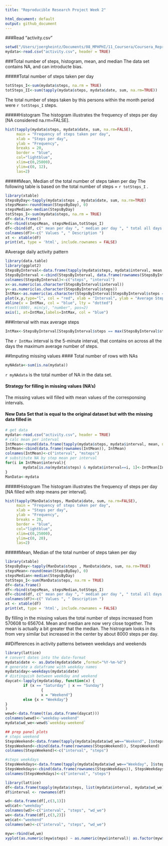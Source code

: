 ```yaml
---
title: "Reproducible Research Project Week 2"

html_document: default
output: github_document
---
```



###Read "activity.csv"
```r
setwd("/Users/joergheintz/Documents/08_MPHPHI/11_Coursera/Coursera_ReproduciableResearch/week2")
mydata<-read.csv("activity.csv", header = TRUE)
```

###Total number of steps, histogram, mean, and median
The data set contains NA, and can introducte bias.

#####Total number of steps taken per day
```r
totSteps_I<-sum(mydata$steps, na.rm = TRUE)
totSteps_II<-sum(tapply(mydata$steps, mydata$date, sum, na.rm=TRUE))
```
The total number of steps taken by this persons within the month period were `r totSteps_I` steps. 

#####Histogram
The histogram illustrates the frequency of steps per day [NA considered na.rm=FALSE].
```r
hist(tapply(mydata$steps, mydata$date, sum, na.rm=FALSE),
     main = "Frequency of steps taken per day",
     xlab = "Steps per day",
     ylab = "Frequency",
     breaks = 20,
     border = "blue",
     col="lightblue", 
     xlim=c(0,25000),
     ylim=c(0, 12),
     las=2)
```


#####Mean, Median of the total number of steps taken per day
The following table is based on the total number of steps = `r totSteps_I` . 
```r
library(xtable)
StepsByDay<-tapply(mydata$steps , mydata$date, sum, na.rm=TRUE)
stepsMean<-round(mean(StepsByDay), 0)
stepsMedian<-median(StepsByDay)
totSteps_I<-sum(mydata$steps, na.rm = TRUE)
df<-data.frame()
df<-rbind(stepsMean, stepsMedian,totSteps_I)
df<-cbind(df, c(" mean per day ", " median per day ", " total all days "))
colnames(df)<-c(" Values ", " Description ")
xt <- xtable(df)
print(xt, type = 'html', include.rownames = FALSE)
```


#Average daily activity pattern
```r
library(data.table)
library(ggplot2)
StepsByInterval<-data.frame(tapply(mydata$steps, mydata$interval, mean, na.rm = TRUE))
StepsByInterval <-cbind(StepsByInterval, data.frame(rownames(StepsByInterval)))
colnames(StepsByInterval)<-c("steps", "interval")
x<-as.numeric(as.character(StepsByInterval$interval))
y<-as.numeric(as.character(StepsByInterval$steps))
IntMax<-as.numeric(as.character(StepsByInterval[StepsByInterval$steps == max(StepsByInterval$steps), 2]))
plot(x,y,type="l", col = "red", xlab = "Interval", ylab = "Average Steps")
abline(v = IntMax, col = "blue", lty = "dotted")
#text((800), min(y), "number", pos=2)
axis(1, at=IntMax,labels=IntMax, col = "blue")
```

###Interval with max average steps
```r
IntMax<-StepsByInterval[StepsByInterval$steps == max(StepsByInterval$steps), 2]
```
The `r IntMax` interval is the 5-minute interval, that contains on across all the days the maximum average number of steps. 


##Imputing missing values
#### Total number of rows with NAs
```r
myNAdata<-sum(is.na(mydata))
```

`r myNAdata` is the total number of NA in the data set.

#### Strategy for filling in missing values (NA's)
The missing values will filled with mean values of the corresponsing intervals.

#### New Data Set that is equal to the original dataset but with the missing data filled in
```r
# get data
mydata<-read.csv("activity.csv", header = TRUE)
# calc mean per interval
IntMean<-round(data.frame(tapply(mydata$steps, mydata$interval, mean, na.rm=TRUE)), 0)
IntMean<-cbind(data.frame(rownames(IntMean)), IntMean)
colnames(IntMean)<-c("interval", "msteps")
# substitute NA by step mean per interval
for(i in IntMean$interval){
        mydata[is.na(mydata$steps) & mydata$interval==i, 1]<-IntMean[IntMean$interval==i, 2]
}
ManData<-mydata
```

#####Histogram
The histogram illustrates the frequency of steps per day [NA filled with step means per interval].
```r
hist(tapply(ManData$steps, ManData$date, sum, na.rm=FALSE),
     main = "Frequency of steps taken per day",
     xlab = "Steps per day",
     ylab = "Frequency",
     breaks = 20,
     border = "blue",
     col="lightblue", 
     xlim=c(0,25000),
     ylim=c(0, 20),
     las=2)
```

#####Mean, Median of the total number of steps taken per day

```r
library(xtable)
StepsByDay<-tapply(ManData$steps , ManData$date, sum, na.rm=TRUE)
stepsMean<-round(mean(StepsByDay), 0)
stepsMedian<-median(StepsByDay)
totSteps_I<-sum(ManData$steps, na.rm = TRUE)
df<-data.frame()
df<-rbind(stepsMean, stepsMedian,totSteps_I)
df<-cbind(df, c(" mean per day ", " median per day ", " total all days "))
colnames(df)<-c(" Values ", " Description ")
xt <- xtable(df)
print(xt, type = 'html', include.rownames = FALSE)
```


By filling in the missing values the total number of steps increased from  570608 to 656704. Mean and median are now very close together. The mean is actually a bit greater that the median. The histrogram looks in its from very similar but increased in the center by about 8000 steps per day.  

##Differences in activity patterns between weekdays and weekends
```r
library(lattice)
# convert dates into the date-format 
mydata$date <- as.Date(mydata$date ,format="%Y-%m-%d")
# generate a dataframe with weekday names 
mydata$day<-weekdays(mydata$date)
# distinguish between weekday and weekend
daycat<-lapply(mydata$day, function(x) {
        if (x == "Saturday" | x == "Sunday")
                {
                x = "Weekend"}
        else {x = "Weekday"}
}
)
wewd<-data.frame(t(as.data.frame(daycat)))
colnames(wewd)<-"weekday-weekend"
mydata$wd_we<-wewd$`weekday-weekend`

## prep panel plots 
# steps weekend
StepsWeekend<-data.frame(tapply(mydata[mydata$wd_we=="Weekend", ]$steps, mydata[mydata$wd_we=="Weekend", ]$interval, mean))
StepsWeekend<-cbind(data.frame(rownames(StepsWeekend)), StepsWeekend)
colnames(StepsWeekend)<-c("interval", "steps")

#steps weekdays
StepsWeekdays<-data.frame(tapply(mydata[mydata$wd_we=="Weekday", ]$steps, mydata[mydata$wd_we=="Weekday", ]$interval, mean))
StepsWeekdays<-cbind(data.frame(rownames(StepsWeekdays)), StepsWeekdays)
colnames(StepsWeekdays)<-c("interval", "steps")

library(lattice)
df<-data.frame(tapply(mydata$steps, list(mydata$interval, mydata$wd_we), mean))
df$interval <- rownames(df)

wd<-data.frame(df[,c(3,1)])
wd$cat<-"weekday"
colnames(wd)<-c("interval", "steps", "wd_we")
we<-data.frame(df[,c(3,2)])
we$cat<-"weekend"
colnames(we)<-c("interval", "steps", "wd_we")

myw<-rbind(wd,we)
xyplot(as.numeric(myw$steps) ~ as.numeric(myw$interval)| as.factor(myw$wd_we), layout = c(1,2), col = "red", type = "l")
```

